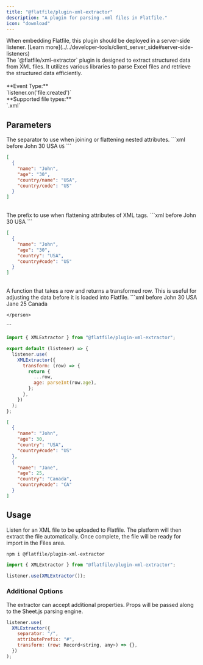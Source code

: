 ```yaml
---
title: "@flatfile/plugin-xml-extractor"
description: "A plugin for parsing .xml files in Flatfile."
icon: "download"
---
```


<Warning>
  When embedding Flatfile, this plugin should be deployed in a server-side
  listener. [Learn
  more](../../developer-tools/client_server_side#server-side-listeners)
</Warning>

<CardGroup cols={1}>
  <Card title="@flatfile/plugin-xml-extractor" icon="download">
    <br />
    The `@flatfile/xml-extractor` plugin is designed to extract structured data from
    XML files. It utilizes various libraries to parse Excel files and retrieve the
    structured data efficiently.
    <br />
    <br />
    **Event Type:**
    <br />
    `listener.on('file:created')`
    <br />
    **Supported file types:**
    <br />
    `.xml`
  </Card>
</CardGroup>

## Parameters

<ParamField path="separator" type="string" default="/" optional>
  The separator to use when joining or flattening nested attributes.
</ParamField>

<CodeGroup>
```xml before
<?xml version="1.0" encoding="utf-8" ?>
<root>
    <person>
        <name>John</name>
        <age>30</age>
        <country>
            <name>USA</name>
            <code>US</code>
        </country>
    </person>
</root>
```

```json after
[
  {
    "name": "John",
    "age": "30",
    "country/name": "USA",
    "country/code": "US"
  }
]
```

</CodeGroup>

<br />

<ParamField path="attributePrefix" type="string" default="#" optional>
  The prefix to use when flattening attributes of XML tags.
</ParamField>

<CodeGroup>
```xml before
<?xml version="1.0" encoding="utf-8" ?>
<root>
    <person>
        <name>John</name>
        <age>30</age>
        <country code="US">USA</country>
    </person>
</root>
```

```json after
[
  {
    "name": "John",
    "age": "30",
    "country": "USA",
    "country#code": "US"
  }
]
```

</CodeGroup>

<br />

<ParamField path="transform" type="(row) => Record<string, any>" optional>
  A function that takes a row and returns a transformed row. This is useful for
  adjusting the data before it is loaded into Flatfile.
</ParamField>

<CodeGroup>
```xml before
<?xml version="1.0" encoding="utf-8" ?>
<root>
    <person>
        <name>John</name>
        <age>30</age>
        <country code="US">USA</country>
    </person>
    <person>
        <name>Jane</name>
        <age>25</age>
        <country code="CA">Canada</country>

    </person>

</root>
```

```js listener.js
import { XMLExtractor } from "@flatfile/plugin-xml-extractor";

export default (listener) => {
  listener.use(
    XMLExtractor({
      transform: (row) => {
        return {
          ...row,
          age: parseInt(row.age),
        };
      },
    })
  );
};
```

```json after
[
  {
    "name": "John",
    "age": 30,
    "country": "USA",
    "country#code": "US"
  },
  {
    "name": "Jane",
    "age": 25,
    "country": "Canada",
    "country#code": "CA"
  }
]
```

</CodeGroup>

## Usage

Listen for an XML file to be uploaded to Flatfile. The platform will then extract the file automatically. Once complete, the file will be ready for import in the Files area.

```SSH install
npm i @flatfile/plugin-xml-extractor
```

```js import
import { XMLExtractor } from "@flatfile/plugin-xml-extractor";
```

```js listener.js
listener.use(XMLExtractor());
```

### Additional Options

The extractor can accept additional properties. Props will be passed along to the Sheet.js parsing engine.

```js
listener.use(
  XMLExtractor({
    separator: "/",
    attributePrefix: "#",
    transform: (row: Record<string, any>) => {},
  })
);
```
